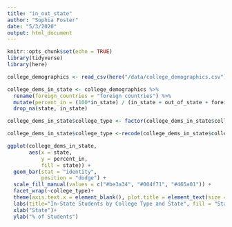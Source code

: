 ```yaml
---
title: "in_out_state"
author: "Sophia Foster"
date: "5/3/2020"
output: html_document
---
```


```r
knitr::opts_chunk$set(echo = TRUE)
library(tidyverse)
library(here)
```

```r
college_demographics <- read_csv(here("/data/college_demographics.csv"))
```

```r
college_dems_in_state <- college_demographics %>%
  rename(foreign_countries = "foreign countries") %>%
  mutate(percent_in = (100*in_state) / (in_state + out_of_state + foreign_countries + unknown_residence))%>%
  drop_na(state, in_state)

college_dems_in_state$college_type <- factor(college_dems_in_state$college_type, levels = c("Public, 2-year", "Public, 4-year or above", "Private not-for-profit, 4-year or above"))
```

```r
college_dems_in_state$college_type <-recode(college_dems_in_state$college_type, "Private not-for-profit, 4-year or above" = "Private, 4-Year or above")
```

```r
ggplot(college_dems_in_state, 
       aes(x = state, 
           y = percent_in,
           fill = state)) + 
  geom_bar(stat = "identity", 
           position = "dodge") +
  scale_fill_manual(values = c("#be3a34", "#004f71", "#465a01")) +
  facet_wrap(~college_type)+
  theme(axis.text.x = element_blank(), plot.title = element_text(size = 24), axis.title=element_text(size=18), legend.text=element_text(size=16), legend.title=element_text(size=18))+
  labs(title="In-State Students by College Type and State", fill = "State")+
  xlab("State")+
  ylab("% of Students")

```

